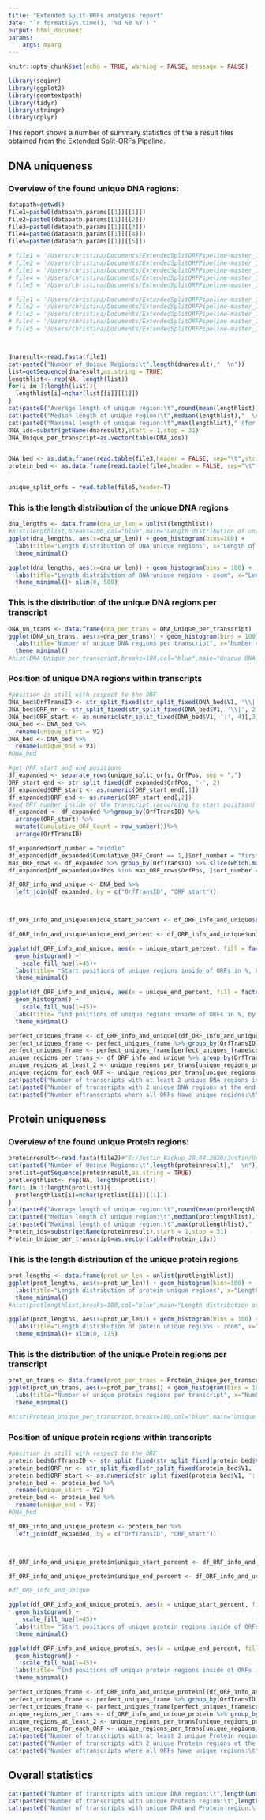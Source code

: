 ```yaml
---
title: "Extended Split-ORFs analysis report"
date: "`r format(Sys.time(), '%d %B %Y')`"
output: html_document
params:
    args: myarg
---
```


```r
knitr::opts_chunk$set(echo = TRUE, warning = FALSE, message = FALSE)
```


```r
library(seqinr)
library(ggplot2)
library(geomtextpath)
library(tidyr)
library(stringr)
library(dplyr)
```


This report shows a number of summary statistics of the a result files obtained from the Extended Split-ORFs Pipeline.

## DNA uniqueness

### Overview of the found unique DNA regions:

```r
datapath=getwd()
file1=paste0(datapath,params[[1]][[1]])
file2=paste0(datapath,params[[1]][[2]])
file3=paste0(datapath,params[[1]][[3]])
file4=paste0(datapath,params[[1]][[4]])
file5=paste0(datapath,params[[1]][[5]])

# file1 = '/Users/christina/Documents/ExtendedSplitORFPipeline-master_13_11_23/Output/run_04.09.2024-10.12.40_NMD_trans_all_ref_filtered/Unique_DNA_regions.fa'
# file2 = '/Users/christina/Documents/ExtendedSplitORFPipeline-master_13_11_23/Output/run_04.09.2024-10.12.40_NMD_trans_all_ref_filtered/Unique_Protein_regions.fa'
# file3 = '/Users/christina/Documents/ExtendedSplitORFPipeline-master_13_11_23/Output/run_04.09.2024-10.12.40_NMD_trans_all_ref_filtered/Unique_DNA_Regions_gt20_filtered.bed'
# file4 = '/Users/christina/Documents/ExtendedSplitORFPipeline-master_13_11_23/Output/run_04.09.2024-10.12.40_NMD_trans_all_ref_filtered/Unique_Protein_Regions_gt8_valid_filtered.bed'
# file5 = '/Users/christina/Documents/ExtendedSplitORFPipeline-master_13_11_23/Output/run_04.09.2024-10.12.40_NMD_trans_all_ref_filtered/UniqueProteinORFPairs.txt'

# file1 = '/Users/christina/Documents/ExtendedSplitORFPipeline-master_13_11_23/Output/run_11.09.2024-11.12.39_blast_all_NMD_ref_filtered_non_overlapping/Unique_DNA_regions.fa'
# file2 = '/Users/christina/Documents/ExtendedSplitORFPipeline-master_13_11_23/Output/run_11.09.2024-11.12.39_blast_all_NMD_ref_filtered_non_overlapping/Unique_Protein_regions.fa'
# file3 = '/Users/christina/Documents/ExtendedSplitORFPipeline-master_13_11_23/Output/run_11.09.2024-11.12.39_blast_all_NMD_ref_filtered_non_overlapping/Unique_DNA_Regions_gt20_filtered.bed'
# file4 = '/Users/christina/Documents/ExtendedSplitORFPipeline-master_13_11_23/Output/run_11.09.2024-11.12.39_blast_all_NMD_ref_filtered_non_overlapping/Unique_Protein_Regions_gt8_valid_filtered.bed'
# file5 = '/Users/christina/Documents/ExtendedSplitORFPipeline-master_13_11_23/Output/run_11.09.2024-11.12.39_blast_all_NMD_ref_filtered_non_overlapping/UniqueProteinORFPairs.txt'



dnaresult<-read.fasta(file1)
cat(paste0("Number of Unique Regions:\t",length(dnaresult),"  \n"))
list=getSequence(dnaresult,as.string = TRUE)
lengthlist<- rep(NA, length(list))
for(i in 1:length(list)){
  lengthlist[i]=nchar(list[[i]][[1]])
}
cat(paste0("Average length of unique region:\t",round(mean(lengthlist)),"  \n"))
cat(paste0("Median length of unique region:\t",median(lengthlist),"  \n"))
cat(paste0("Maximal length of unique region:\t",max(lengthlist)," (for region ", substr(getName(dnaresult[match(max(lengthlist),lengthlist)]),start = 1,stop = 31), ")  \n"))
DNA_ids=substr(getName(dnaresult),start = 1,stop = 31)
DNA_Unique_per_transcript=as.vector(table(DNA_ids))


DNA_bed <- as.data.frame(read.table(file3,header = FALSE, sep="\t",stringsAsFactors=FALSE, quote=""))
protein_bed <- as.data.frame(read.table(file4,header = FALSE, sep="\t",stringsAsFactors=FALSE, quote=""))


unique_split_orfs = read.table(file5,header=T)
```


### This is the length distribution of the unique DNA regions

```r
dna_lengths <- data.frame(dna_ur_len = unlist(lengthlist))
#hist(lengthlist,breaks=100,col="blue",main="Length distribution of unique regions",xlab="Length of unique region")
ggplot(dna_lengths, aes(x=dna_ur_len)) + geom_histogram(bins=100) +
  labs(title="Length distribution of DNA unique regions", x="Length of DNA unique region", y="Frequency")+
  theme_minimal()
```
```r
ggplot(dna_lengths, aes(x=dna_ur_len)) + geom_histogram(bins = 100) +
  labs(title="Length distribution of DNA unique regions - zoom", x="Length of DNA unique region", y="Frequency")+
  theme_minimal()+ xlim(0, 500)
```




### This is the distribution of the unique DNA regions per transcript

```r
DNA_un_trans <- data.frame(dna_per_trans = DNA_Unique_per_transcript)
ggplot(DNA_un_trans, aes(x=dna_per_trans)) + geom_histogram(bins = 100) +
  labs(title="Number of unique DNA regions per transcript", x="Number of unique DNA regions", y="Frequency")+
  theme_minimal()
#hist(DNA_Unique_per_transcript,breaks=100,col="blue",main="Unique DNA regions per transcript",xlab="number of unique regions")
```
### Position of unique DNA regions within transcripts
```r
#position is still with respect to the ORF
DNA_bed$OrfTransID <- str_split_fixed(str_split_fixed(DNA_bed$V1, '\\|', 2)[,2], ':', 2)[,1]
DNA_bed$ORF_nr <- str_split_fixed(str_split_fixed(DNA_bed$V1, '\\|', 2)[,2], ':', 3)[,2]
DNA_bed$ORF_start <- as.numeric(str_split_fixed(DNA_bed$V1, ':', 4)[,3])
DNA_bed <- DNA_bed %>%
  rename(unique_start = V2)
DNA_bed <- DNA_bed %>%
  rename(unique_end = V3)
#DNA_bed
```

```r
#get ORF start and end positions
df_expanded <- separate_rows(unique_split_orfs, OrfPos, sep = ",")
ORF_start_end <- str_split_fixed(df_expanded$OrfPos, '-', 2)
df_expanded$ORF_start <- as.numeric(ORF_start_end[,1])
df_expanded$ORF_end <- as.numeric(ORF_start_end[,2])
#and ORf number inside of the transcript (according to start position)
df_expanded <- df_expanded %>%group_by(OrfTransID) %>%
  arrange(ORF_start) %>%
  mutate(Cumulative_ORF_Count = row_number())%>% 
  arrange(OrfTransID)

df_expanded$orf_number = "middle"
df_expanded[df_expanded$Cumulative_ORF_Count == 1,]$orf_number = "first"
max_ORF_rows <- df_expanded %>% group_by(OrfTransID) %>% slice(which.max(Cumulative_ORF_Count))
df_expanded[df_expanded$OrfPos %in% max_ORF_rows$OrfPos, ]$orf_number = "last"
```

```r
df_ORF_info_and_unique <- DNA_bed %>%
  left_join(df_expanded, by = c("OrfTransID", "ORF_start"))



df_ORF_info_and_unique$unique_start_percent <- df_ORF_info_and_unique$unique_start/(df_ORF_info_and_unique$ORF_end - df_ORF_info_and_unique$ORF_start)

df_ORF_info_and_unique$unique_end_percent <- df_ORF_info_and_unique$unique_end/(df_ORF_info_and_unique$ORF_end - df_ORF_info_and_unique$ORF_start)

```



```r
ggplot(df_ORF_info_and_unique, aes(x = unique_start_percent, fill = factor(orf_number))) +
  geom_histogram() +
    scale_fill_hue(l=45)+
  labs(title= "Start positions of unique regions inside of ORFs in %, by ORF position", x = "Start positions of unique regions inside of ORFs in %", y = "Frequency", fill = "unique region position in ORF") +
  theme_minimal()
```

```r
ggplot(df_ORF_info_and_unique, aes(x = unique_end_percent, fill = factor(orf_number))) +
  geom_histogram() +
    scale_fill_hue(l=45)+
  labs(title= "End positions of unique regions inside of ORFs in %, by ORF position", x = "End positions of unique regions inside of ORFs in %", y = "Frequency", fill = "unique region position in ORF") +
  theme_minimal()
```




```r
perfect_uniques_frame <- df_ORF_info_and_unique[(df_ORF_info_and_unique$unique_start_percent < 0.01 & df_ORF_info_and_unique$orf_number == 'last') | (df_ORF_info_and_unique$unique_end_percent > 0.99 & df_ORF_info_and_unique$orf_number == 'first'), ]
perfect_uniques_frame <- perfect_uniques_frame %>% group_by(OrfTransID) %>% summarize(count = n_distinct(orf_number))
perfect_uniques_frame <- perfect_uniques_frame[perfect_uniques_frame$count > 1,]
unique_regions_per_trans <- df_ORF_info_and_unique %>% group_by(OrfTransID) %>% summarize(count = n_distinct(ORF_nr), NumOrfs=first(NumOrfs))
unique_regions_at_least_2 <- unique_regions_per_trans[unique_regions_per_trans$count > 1, ]
unique_regions_for_each_ORF <- unique_regions_per_trans[unique_regions_per_trans$NumOrfs == unique_regions_per_trans$count, ]
cat(paste0("Number of transcripts with at least 2 unique DNA regions in 2 different ORFs:\t",length(unique_regions_at_least_2$count),"  \n"))
cat(paste0("Number of transcripts with 2 unique DNA regions at the end of first ORF and beginning last:\t",length(perfect_uniques_frame$OrfTransID),"  \n"))
cat(paste0("Number oftranscripts where all ORFs have unique regions:\t",length(unique_regions_for_each_ORF$NumOrfs),"  \n"))

```



## Protein uniqueness

### Overview of the found unique Protein regions:

```r
proteinresult<-read.fasta(file2)#"E:/Justin_Backup_29.04.2020/Justin/Uni-Frankfurt/FP+Masterarbeit/PipeTest/Pipeline/Output/clean_run/Unique_Protein_Regions.fa"
cat(paste0("Number of Unique Regions:\t",length(proteinresult),"  \n"))
protlist=getSequence(proteinresult,as.string = TRUE)
protlengthlist<- rep(NA, length(protlist))
for(i in 1:length(protlist)){
  protlengthlist[i]=nchar(protlist[[i]][[1]])
}
cat(paste0("Average length of unique region:\t",round(mean(protlengthlist)),"  \n"))
cat(paste0("Median length of unique region:\t",median(protlengthlist),"  \n"))
cat(paste0("Maximal length of unique region:\t",max(protlengthlist)," (for region ", getName(proteinresult[match(max(protlengthlist),protlengthlist)]), ")  \n"))
Protein_ids=substr(getName(proteinresult),start = 1,stop = 31)
Protein_Unique_per_transcript=as.vector(table(Protein_ids))
```

### This is the length distribution of the unique protein regions

```r
prot_lengths <- data.frame(prot_ur_len = unlist(protlengthlist))
ggplot(prot_lengths, aes(x=prot_ur_len)) + geom_histogram(bins=100) +
  labs(title="Length distribution of protein unique regions", x="Length of protein unique region", y="Frequency")+
  theme_minimal()
#hist(protlengthlist,breaks=100,col="blue",main="Length distribution of unique regions",xlab="Length of unique region")
```

```r
ggplot(prot_lengths, aes(x=prot_ur_len)) + geom_histogram(bins = 100) +
  labs(title="Length distribution of potein unique regions - zoom", x="Length of protein unique region", y="Frequency")+
  theme_minimal()+ xlim(0, 175)
```


### This is the distribution of the unique Protein regions per transcript

```r
prot_un_trans <- data.frame(prot_per_trans = Protein_Unique_per_transcript)
ggplot(prot_un_trans, aes(x=prot_per_trans)) + geom_histogram(bins = 100) +
  labs(title="Number of unique protein regions per transcript", x="Number of unique protein regions", y="Frequency")+
  theme_minimal()

#hist(Protein_Unique_per_transcript,breaks=100,col="blue",main="Unique Protein regions per transcript",xlab="number of unique regions")
```


### Position of unique protein regions within transcripts
```r
#position is still with respect to the ORF
protein_bed$OrfTransID <- str_split_fixed(str_split_fixed(protein_bed$V1, '\\|', 2)[,2], ':', 2)[,1]
protein_bed$ORF_nr <- str_split_fixed(str_split_fixed(protein_bed$V1, '\\|', 2)[,2], ':', 3)[,2]
protein_bed$ORF_start <- as.numeric(str_split_fixed(protein_bed$V1, ':', 4)[,3])
protein_bed <- protein_bed %>%
  rename(unique_start = V2)
protein_bed <- protein_bed %>%
  rename(unique_end = V3)
#DNA_bed
```


```r
df_ORF_info_and_unique_protein <- protein_bed %>%
  left_join(df_expanded, by = c("OrfTransID", "ORF_start"))



df_ORF_info_and_unique_protein$unique_start_percent <- df_ORF_info_and_unique_protein$unique_start/((df_ORF_info_and_unique_protein$ORF_end - df_ORF_info_and_unique_protein$ORF_start)/3)

df_ORF_info_and_unique_protein$unique_end_percent <- df_ORF_info_and_unique_protein$unique_end/((df_ORF_info_and_unique_protein$ORF_end - df_ORF_info_and_unique_protein$ORF_start)/3)

#df_ORF_info_and_unique

```


```r
ggplot(df_ORF_info_and_unique_protein, aes(x = unique_start_percent, fill = factor(orf_number))) +
  geom_histogram() +
    scale_fill_hue(l=45)+
  labs(title= "Start positions of unique protein regions inside of ORFs in %, by ORF position", x = "Start positions of unique protein regions inside of ORFs in %", y = "Frequency", fill = "unique protein region position in ORF") +
  theme_minimal()
```

```r
ggplot(df_ORF_info_and_unique_protein, aes(x = unique_end_percent, fill = factor(orf_number))) +
  geom_histogram() +
    scale_fill_hue(l=45)+
  labs(title= "End positions of unique protein regions inside of ORFs in %, by ORF position", x = "End positions of unique protein regions inside of ORFs in %", y = "Frequency", fill = "unique protein region position in ORF") +
  theme_minimal()
```



```r
perfect_uniques_frame <- df_ORF_info_and_unique_protein[(df_ORF_info_and_unique_protein$unique_start_percent < 0.01 & df_ORF_info_and_unique_protein$orf_number == 'last') | (df_ORF_info_and_unique_protein$unique_end_percent > 0.99 & df_ORF_info_and_unique_protein$orf_number == 'first'), ]
perfect_uniques_frame <- perfect_uniques_frame %>% group_by(OrfTransID) %>% summarize(count = n_distinct(orf_number))
perfect_uniques_frame <- perfect_uniques_frame[perfect_uniques_frame$count > 1,]
unique_regions_per_trans <- df_ORF_info_and_unique_protein %>% group_by(OrfTransID) %>% summarize(count = n_distinct(ORF_nr), NumOrfs=first(NumOrfs))
unique_regions_at_least_2 <- unique_regions_per_trans[unique_regions_per_trans$count > 1, ]
unique_regions_for_each_ORF <- unique_regions_per_trans[unique_regions_per_trans$NumOrfs == unique_regions_per_trans$count, ]
cat(paste0("Number of transcripts with at least 2 unique Protein regions in 2 different ORFs:\t",length(unique_regions_at_least_2$count),"  \n"))
cat(paste0("Number of transcripts with 2 unique Protein regions at the end of first ORF and beginning last:\t",length(perfect_uniques_frame$count),"  \n"))
cat(paste0("Number oftranscripts where all ORFs have unique regions:\t",length(unique_regions_for_each_ORF$NumOrfs),"  \n"))

```
## Overall statistics

```r
cat(paste0("Number of transcripts with unique DNA region:\t",length(unique(DNA_ids)),"  \n"))
cat(paste0("Number of transcripts with unique Protein region:\t",length(unique(Protein_ids)),"  \n"))
cat(paste0("Number of transcripts with unique DNA and Protein region:\t",length(intersect(DNA_ids,Protein_ids)),"  \n"))
```


